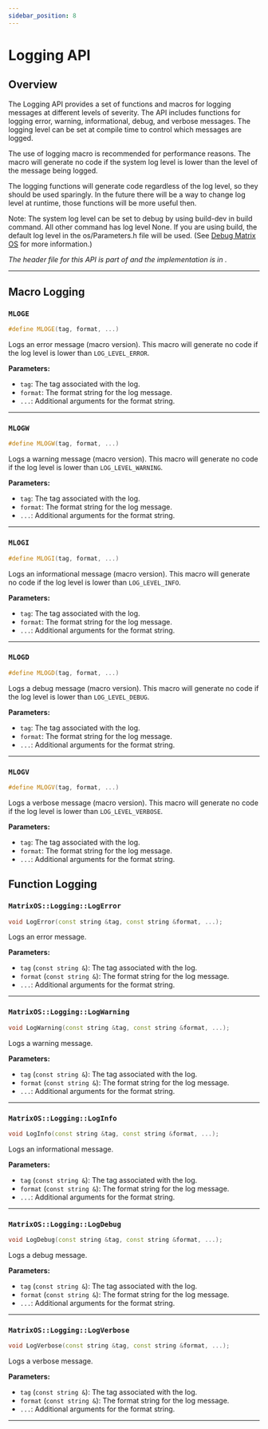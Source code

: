 ```yaml
---
sidebar_position: 8
---
```


# Logging API

## Overview

The Logging API provides a set of functions and macros for logging messages at different levels of severity. The API includes functions for logging error, warning, informational, debug, and verbose messages. The logging level can be set at compile time to control which messages are logged.

The use of logging macro is recommended for performance reasons. The macro will generate no code if the system log level is lower than the level of the message being logged.

The logging functions will generate code regardless of the log level, so they should be used sparingly. In the future there will be a way to change log level at runtime, those functions will be more useful then.

Note: The system log level can be set to debug by using build-dev in build command. All other command has log level None. If you are using build, the default log level in the os/Parameters.h file will be used. (See [Debug Matrix OS](/docs/Developer/DebugMatrixOS/DebugMatrixOSCpp/) for more information.) 

*The header file for this API is part of <GithubLink path="os/MatrixOS.h"/> and the implementation is in <GithubLink path="os/system/Logging.cpp"/>.*

---

## Macro Logging

### `MLOGE`
```cpp
#define MLOGE(tag, format, ...)
```

Logs an error message (macro version). This macro will generate no code if the log level is lower than `LOG_LEVEL_ERROR`.

**Parameters:**
- `tag`: The tag associated with the log.
- `format`: The format string for the log message.
- `...`: Additional arguments for the format string.

---

### `MLOGW`
```cpp
#define MLOGW(tag, format, ...)
```

Logs a warning message (macro version). This macro will generate no code if the log level is lower than `LOG_LEVEL_WARNING`.

**Parameters:**
- `tag`: The tag associated with the log.
- `format`: The format string for the log message.
- `...`: Additional arguments for the format string.

---

### `MLOGI`
```cpp
#define MLOGI(tag, format, ...)
```

Logs an informational message (macro version). This macro will generate no code if the log level is lower than `LOG_LEVEL_INFO`.

**Parameters:**
- `tag`: The tag associated with the log.
- `format`: The format string for the log message.
- `...`: Additional arguments for the format string.

---

### `MLOGD`
```cpp
#define MLOGD(tag, format, ...)
```

Logs a debug message (macro version). This macro will generate no code if the log level is lower than `LOG_LEVEL_DEBUG`.

**Parameters:**
- `tag`: The tag associated with the log.
- `format`: The format string for the log message.
- `...`: Additional arguments for the format string.

---

### `MLOGV`
```cpp
#define MLOGV(tag, format, ...)
```

Logs a verbose message (macro version). This macro will generate no code if the log level is lower than `LOG_LEVEL_VERBOSE`.

**Parameters:**
- `tag`: The tag associated with the log.
- `format`: The format string for the log message.
- `...`: Additional arguments for the format string.

## Function Logging

### `MatrixOS::Logging::LogError`
```cpp
void LogError(const string &tag, const string &format, ...);
```

Logs an error message.

**Parameters:**
- `tag` (`const string &`): The tag associated with the log.
- `format` (`const string &`): The format string for the log message.
- `...`: Additional arguments for the format string.

---

### `MatrixOS::Logging::LogWarning`
```cpp
void LogWarning(const string &tag, const string &format, ...);
```

Logs a warning message.

**Parameters:**
- `tag` (`const string &`): The tag associated with the log.
- `format` (`const string &`): The format string for the log message.
- `...`: Additional arguments for the format string.

---

### `MatrixOS::Logging::LogInfo`
```cpp
void LogInfo(const string &tag, const string &format, ...);
```

Logs an informational message.

**Parameters:**
- `tag` (`const string &`): The tag associated with the log.
- `format` (`const string &`): The format string for the log message.
- `...`: Additional arguments for the format string.

---

### `MatrixOS::Logging::LogDebug`
```cpp
void LogDebug(const string &tag, const string &format, ...);
```

Logs a debug message.

**Parameters:**
- `tag` (`const string &`): The tag associated with the log.
- `format` (`const string &`): The format string for the log message.
- `...`: Additional arguments for the format string.

---

### `MatrixOS::Logging::LogVerbose`
```cpp
void LogVerbose(const string &tag, const string &format, ...);
```

Logs a verbose message.

**Parameters:**
- `tag` (`const string &`): The tag associated with the log.
- `format` (`const string &`): The format string for the log message.
- `...`: Additional arguments for the format string.

---
